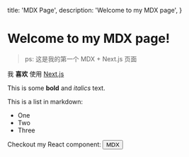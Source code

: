   title: 'MDX Page',
  description: 'Welcome to my MDX page',
}

# Welcome to my MDX page!

> ps: 这是我的第一个 MDX + Next.js 页面

我 **喜欢** 使用 [Next.js](https://nextjs.org/)

This is some **bold** and _italics_ text.

This is a list in markdown:

- One
- Two
- Three

Checkout my React component:
<Button >MDX</Button>